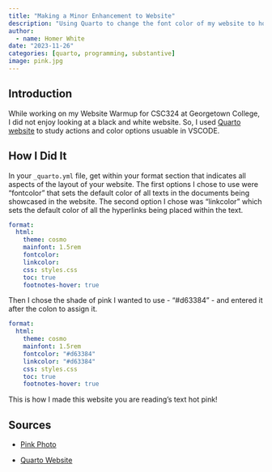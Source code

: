 ```yaml
---
title: "Making a Minor Enhancement to Website"
description: "Using Quarto to change the font color of my website to hot pink!"
author:
  - name: Homer White
date: "2023-11-26"
categories: [quarto, programming, substantive]
image: pink.jpg
---
```


## Introduction

While working on my Website Warmup for CSC324 at Georgetown College, I did not enjoy looking at a black and white website. So, I used [Quarto website](https://quarto.org/docs/output-formats/html-themes.html) to study actions and color options usuable in VSCODE. 


## How I Did It

In your `_quarto.yml` file, get within your format section that indicates all aspects of the layout of your website. The first options I chose to use were "fontcolor" that sets the default color of all texts in the documents being showcased in the website. The second option I chose was "linkcolor" which sets the default color of all the hyperlinks being placed within the text.

```.yml
format:
  html:
    theme: cosmo
    mainfont: 1.5rem
    fontcolor: 
    linkcolor: 
    css: styles.css
    toc: true
    footnotes-hover: true
```

Then I chose the shade of pink I wanted to use - "#d63384" - and entered it after the colon to assign it.

```.yml
format:
  html:
    theme: cosmo
    mainfont: 1.5rem
    fontcolor: "#d63384"
    linkcolor: "#d63384"
    css: styles.css
    toc: true
    footnotes-hover: true
```

This is how I made this website you are reading's text hot pink!

## Sources

* [Pink Photo](https://th.bing.com/th/id/R.0a6016dc3cdc6370116bf0a551f844d5?rik=vHtdSYZY3agBpg&riu=http%3a%2f%2fwww.solidbackgrounds.com%2fimages%2f2560x1440%2f2560x1440-deep-pink-solid-color-background.jpg&ehk=lgUAjJZjmpptJxkQlIpbpkcAyyCqHy04QgOWYqiwEZ4%3d&risl=&pid=ImgRaw&r=0)

* [Quarto Website](https://quarto.org/docs/output-formats/html-themes.html)